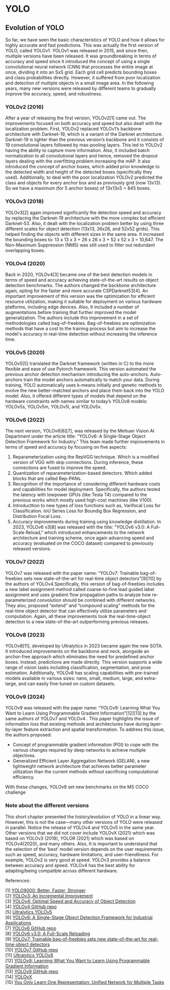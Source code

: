 # YOLO

## Evolution of YOLO

So far, we have seen the basic characteristics of YOLO and how it allows for highly accurate and fast predictions. This was actually the first version of YOLO, called YOLOv1. YOLOv1 was released in 2015, and since then, multiple versions have been released. It was groundbreaking in terms of accuracy and speed since it introduced the concept of using a single convolutional neural network (CNN) that processes the entire image at once, dividing it into an SxS grid. Each grid cell predicts bounding boxes and class probabilities directly. However, it suffered from poor localization and detection of multiple objects in a small image area. In the following years, many new versions were released by different teams to gradually improve the accuracy, speed, and robustness.

### **YOLOv2 (2016)** 

After a year of releasing the first version, YOLOv2[1] came out. The improvements focused on both accuracy and speed but also dealt with the localization problem. First, YOLOv2 replaced YOLOv1’s backbone architecture with Darknet-19, which is a variant of the Darknet architecture. Darknet-19 is lighter than the previous version’s backbone and it consists of 19 convolutional layers followed by max-pooling layers. This led to YOLOv2 having the ability to capture more information. Also, it included batch normalization to all convolutional layers and hence, removed the dropout layers dealing with the overfitting problem increasing the mAP. It also introduced the concept of anchor boxes, which added prior knowledge to the detected width and height of the detected boxes (specifically they used). Additionally, to deal with the poor localization YOLOv2 predicted the class and objects for every anchor box and as previously grid (now 13x13). So we have a maximum (for 5 anchor boxes) of 13x13x5 = 845 boxes.

### **YOLOv3 (2018)**

YOLOv3[2] again improved significantly the detection speed and accuracy by replacing the Darknet-19 architecture with the more complex but efficient Darknet-53. Also, it dealt with the localization problem better by using three different scales for object detection (13x13, 26x26, and 52x52 grids). This helped finding the objects with different sizes in the same area. It increased the bounding boxes to: 13 x 13 x 3 + 26 x 26 x 3 + 52 x 52 x 3 = 10,647. The Non-Maximum Suppression (NMS) was still used to filter out redundant overlapping boxes.

### **YOLOv4 (2020)**

Back in 2020, YOLOv4[3] became one of the best detection models in terms of speed and accuracy achieving state-of-the-art results on object detection benchmarks. The authors changed the backbone architecture again, opting for the faster and more accurate CSPDarknet53[4]. An important improvement of this version was the optimization for efficient resource utilization, making it suitable for deployment on various hardware platforms, including edge devices. Also, It included a number of augmentations before training that further improved the model generalization. The authors include this improvement in a set of methodologies called bag-of-freebies. Bag-of-freebies are optimization methods that have a cost to the training process but aim to increase the model's accuracy in real-time detection without increasing the inference time.

### **YOLOv5 (2020)**

YOLOv5[5] translated the Darknet framework (written in C) to the more flexible and ease of use Pytorch framework. This version automated the previous anchor detection mechanism introducing the auto-anchors. Auto-anchors train the model anchors automatically to match your data. During training, YOLO automatically uses k-means initially and genetic methods to evolve the new better-matched anchors and place them back into the YOLO model. Also, it offered different types of models that depend on the hardware constraints with names similar to today’s YOLOv8 models: YOLOv5s, YOLOv5m, YOLOv5l, and YOLOv5x.

### **YOLOv6 (2022)**

The next version, YOLOv6[6][7], was released by the Meituan Vision AI Department under the article title: "YOLOv6: A Single-Stage Object Detection Framework for Industry." This team made further improvements in terms of speed and accuracy by focusing on five aspects:
1) Reparameterization using the RepVGG technique. Which is a modified version of VGG with skip connections. During inference, these connections are fused to improve the speed.
2) Quantization of reparameterization-based detectors. Which added blocks that are called Rep-PANs.
3) Recognition of the importance of considering different hardware costs and capabilities for model deployment. Specifically, the authors tested the latency with lowpower GPUs (like Tesla T4) compared to the previous works which mostly used high-cost machines (like V100).
4) Introducttion to new types of loss functions such as, Varifocal Loss for Classification. IoU Series Loss  for Boundig Box Regression, and Distribution Focal Loss.
5) Accuracy improvements during training using knowledge distillation.
In 2023, YOLOv6 v3[8] was released with the title: "YOLOv6 v3.0: A Full-Scale Reload," which introduced enhancements to the network architecture and training scheme, once again advancing speed and accuracy (evaluated on the COCO dataset) compared to previously released versions.

### **YOLOv7 (2022)**

YOLOv7 was released with the paper name: “YOLOv7: Trainable bag-of-freebies sets new state-of-the-art for real-time object detectors”[9][10] by the authors of YOLOv4.Specifically, this version of bag-of-freebies includes a new label assignment method called coarse-to-fine lead guided label assignment and uses gradient flow propagation paths to analyze how re-parameterized convolution should be combined with different networks. They also, proposed  “extend” and “compound scaling” methods for the real-time object detector that can effectively utilize parameters and computation. Again, all these improvements took the real-time-object detection to a new state-of-the-art outperforming previous releases.

### **YOLOv8 (2023)**

YOLOv8[11], developed by Ultralytics in 2023 became again the new SOTA. It introduced improvements on the backbone and neck, alongside an anchor-free approach which eliminates the need for predefined anchor boxes. Instead, predictions are made directly. This version supports a wide range of vision tasks including classification, segmentation, and pose estimation. Additionally, YOLOv8 has scaling capabilities with pre-trained models available in various sizes: nano, small, medium, large, and extra-large, and can easily fine-tuned on custom datasets. 

### **YOLOv9 (2024)**

YOLOv9 was released with the paper name: “YOLOv9: Learning What You Want to Learn Using Programmable Gradient Information”[12][13] by the same authors of YOLOv7 and YOLOv4 . This paper highlights the issue of information loss that existing methods and architectures have during layer-by-layer feature extraction and spatial transformation. To address this issue, the authors proposed:

* Concept of programmable gradient information (PGI) to cope with the various changes
required by deep networks to achieve multiple objectives.
* Generalized Efficient Layer Aggregation Network (GELAN), a new lightweight network architecture that achieves better parameter utilization than the current methods without sacrificing computational efficiency.

With these changes, YOLOv9 set new benchmarks on the MS COCO challenge

### **Note about the different versions**

This short chapter presented the history/evolution of YOLO in a linear way. However, this is not the case—many other versions of YOLO were released in parallel. Notice the release of YOLOv4 and YOLOv5 in the same year. Other versions that we did not cover include YOLOvX (2021) which was based on YOLOv3 (2018), YOLOR (2021) which was based on YOLOv4(2020), and many others.
Also, It is important to understand that the selection of the ‘best’ model version depends on the user requirements such as speed, accuracy, hardware limitations, and user-friendliness. For example, YOLOv2 is very good at speed. YOLOv3 provides a balance between accuracy and speed. YOLOv4 has the best ability for adapting/being compatible across different hardware.


References:

[1] [YOLO9000: Better, Faster, Stronger](https://arxiv.org/abs/1612.08242) <br />
[2] [YOLOv3: An Incremental Improvement](https://arxiv.org/abs/1804.02767) <br />
[3] [YOLOv4: Optimal Speed and Accuracy of Object Detection](https://arxiv.org/abs/2004.10934) <br />
[4] [YOLOv4 GitHub repo](https://github.com/AlexeyAB/darknet) <br />
[5] [Ultralytics YOLOv5](https://docs.ultralytics.com/models/yolov5/) <br />
[6] [YOLOv6: A Single-Stage Object Detection Framework for Industrial Applications](https://arxiv.org/abs/2209.02976) <br />
[7] [YOLOv6 GitHub repo](https://github.com/meituan/YOLOv6) <br />
[8] [YOLOv6 v3.0: A Full-Scale Reloading](https://arxiv.org/abs/2301.05586) <br />
[9] [YOLOv7: Trainable bag-of-freebies sets new state-of-the-art for real-time object detectors](https://arxiv.org/abs/2207.02696) <br />
[10] [YOLOv7 GitHub repo](https://github.com/WongKinYiu/yolov7) <br />
[11] [Ultralytics YOLOv8](https://github.com/ultralytics/ultralytics) <br />
[12] [YOLOv9: Learning What You Want to Learn Using Programmable Gradient Information](https://arxiv.org/abs/2402.13616) <br />
[13] [YOLOv9 GitHub repo](https://github.com/WongKinYiu/yolov9) <br />
[14] [YOLOvX](https://yolovx.com/) <br />
[15] [You Only Learn One Representation: Unified Network for Multiple Tasks](https://arxiv.org/abs/2105.04206)


